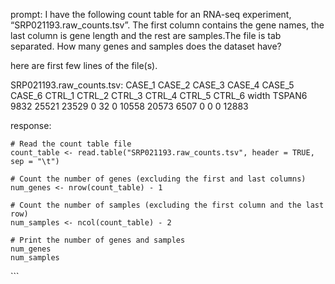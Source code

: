prompt:
I have the following count table for an RNA-seq experiment, "SRP021193.raw_counts.tsv". The first column contains the gene names, the last column is gene length and the rest are samples.The file is tab separated. How many genes and samples does the dataset have?

here are first few lines of the file(s).

SRP021193.raw_counts.tsv:
CASE_1	CASE_2	CASE_3	CASE_4	CASE_5	CASE_6	CTRL_1	CTRL_2	CTRL_3	CTRL_4	CTRL_5	CTRL_6	width
TSPAN6	9832	25521	23529	0	32	0	10558	20573	6507	0	0	0	12883


response:
```
# Read the count table file
count_table <- read.table("SRP021193.raw_counts.tsv", header = TRUE, sep = "\t")

# Count the number of genes (excluding the first and last columns)
num_genes <- nrow(count_table) - 1

# Count the number of samples (excluding the first column and the last row)
num_samples <- ncol(count_table) - 2

# Print the number of genes and samples
num_genes
num_samples
```
```
